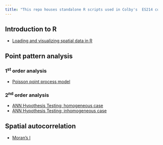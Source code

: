 ```yaml
---
title: "This repo houses standalone R scripts used in Colby's  ES214 course"
---
```


## Introduction to R

- [Loading and visualizing spatial data in R](Getting_started_with_R/Getting_started_with_R.html)

## Point pattern analysis

### 1^st^ order analysis
- [Poisson point process model](PPM/PPM_analysis.html)

### 2^nd^ order analysis
- [ANN Hypothesis Testing: homogeneous case](Homogenous_ANN/Homogenous_ANN.html)
- [ANN Hypothesis Testing: inhomogeneous case](Inhomogenous_ANN/Inhomogenous_ANN.html)

## Spatial autocorrelation
- [Moran's I](moranI/Mapping_and_Morans.html)
